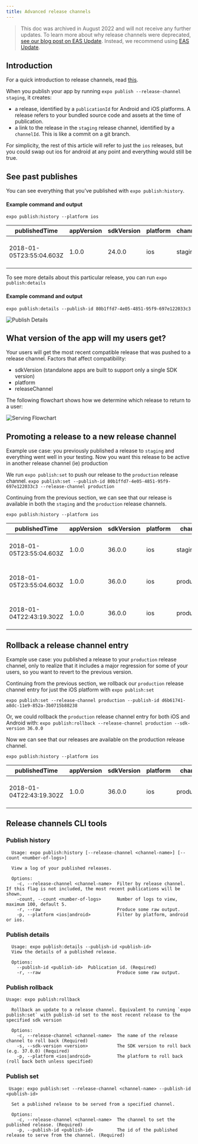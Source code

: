 ```yaml
---
title: Advanced release channels
---
```


> This doc was archived in August 2022 and will not receive any further updates. To learn more about why release channels were deprecated, [see our blog post on EAS Update](https://blog.expo.dev/eas-update-preview-progress-f504a30066fc#:~:text=Traditionally%2C%20Expo%20developers,need%20more%20control). Instead, we recommend using [EAS Update](/eas-update/introduction).

## Introduction

For a quick introduction to release channels, read [this](./release-channels.mdx).

When you publish your app by running `expo publish --release-channel staging`, it creates:

- a release, identified by a `publicationId` for Android and iOS platforms. A release refers to your bundled source code and assets at the time of publication.
- a link to the release in the `staging` release channel, identified by a `channelId`. This is like a commit on a git branch.

For simplicity, the rest of this article will refer to just the `ios` releases, but you could swap out ios for android at any point and everything would still be true.

## See past publishes

You can see everything that you’ve published with `expo publish:history`.

#### Example command and output

`expo publish:history --platform ios`

| publishedTime            | appVersion | sdkVersion | platform | channel | publicationId                        |
| ------------------------ | ---------- | ---------- | -------- | ------- | ------------------------------------ |
| 2018-01-05T23:55:04.603Z | 1.0.0      | 24.0.0     | ios      | staging | 80b1ffd7-4e05-4851-95f9-697e122033c3 |

To see more details about this particular release, you can run `expo publish:details`

#### Example command and output

`expo publish:details --publish-id 80b1ffd7-4e05-4851-95f9-697e122033c3`

![Publish Details](/static/images/release-channels-pub-details-1.png)

## What version of the app will my users get?

Your users will get the most recent compatible release that was pushed to a release channel. Factors that affect compatibility:

- sdkVersion (standalone apps are built to support only a single SDK version)
- platform
- releaseChannel

The following flowchart shows how we determine which release to return to a user:

![Serving Flowchart](/static/images/release-channels-flowchart.png)

## Promoting a release to a new release channel

Example use case: you previously published a release to `staging` and everything went well in your testing. Now you want this release to be active in another release channel (ie) production

We run `expo publish:set` to push our release to the `production` release channel.
`expo publish:set --publish-id 80b1ffd7-4e05-4851-95f9-697e122033c3 --release-channel production`

Continuing from the previous section, we can see that our release is available in both the `staging` and the `production` release channels.

`expo publish:history --platform ios`

| publishedTime            | appVersion | sdkVersion | platform | channel    | publicationId                        |
| ------------------------ | ---------- | ---------- | -------- | ---------- | ------------------------------------ |
| 2018-01-05T23:55:04.603Z | 1.0.0      | 36.0.0     | ios      | staging    | 80b1ffd7-4e05-4851-95f9-697e122033c3 |
| 2018-01-05T23:55:04.603Z | 1.0.0      | 36.0.0     | ios      | production | 80b1ffd7-4e05-4851-95f9-697e122033c3 |
| 2018-01-04T22:43:19.302Z | 1.0.0      | 36.0.0     | ios      | production | d6b61741-a8dc-11e9-852a-3b0715b88238 |

## Rollback a release channel entry

Example use case: you published a release to your `production` release channel, only to realize that it includes a major regression for some of your users, so you want to revert to the previous version.

Continuing from the previous section, we rollback our `production` release channel entry for just the iOS platform with `expo publish:set`

`expo publish:set --release-channel production --publish-id d6b61741-a8dc-11e9-852a-3b0715b88238`

Or, we could rollback the `production` release channel entry for both iOS and Android with:
`expo publish:rollback --release-channel production --sdk-version 36.0.0`

Now we can see that our releases are available on the production release channel.

`expo publish:history --platform ios`

| publishedTime            | appVersion | sdkVersion | platform | channel    | publicationId                        |
| ------------------------ | ---------- | ---------- | -------- | ---------- | ------------------------------------ |
| 2018-01-04T22:43:19.302Z | 1.0.0      | 36.0.0     | ios      | production | d6b61741-a8dc-11e9-852a-3b0715b88238 |

## Release channels CLI tools

### Publish history

```
  Usage: expo publish:history [--release-channel <channel-name>] [--count <number-of-logs>]

  View a log of your published releases.

  Options:
    -c, --release-channel <channel-name>  Filter by release channel. If this flag is not included, the most recent publications will be shown.
    -count, --count <number-of-logs>      Number of logs to view, maximum 100, default 5.
    -r, --raw                             Produce some raw output.
    -p, --platform <ios|android>          Filter by platform, android or ios.
```

### Publish details

```
  Usage: expo publish:details --publish-id <publish-id>
  View the details of a published release.

  Options:
    --publish-id <publish-id>  Publication id. (Required)
    -r, --raw                             Produce some raw output.
```

### Publish rollback

```
Usage: expo publish:rollback

  Rollback an update to a release channel. Equivalent to running `expo publish:set` with publish-id set to the most recent release to the specified sdk version

  Options:
    -c, --release-channel <channel-name>  The name of the release channel to roll back (Required)
    -s, --sdk-version <version>           The SDK version to roll back (e.g. 37.0.0) (Required)
    -p, --platform <ios|android>          The platform to roll back (roll back both unless specified)
```

### Publish set

```
 Usage: expo publish:set --release-channel <channel-name> --publish-id <publish-id>

  Set a published release to be served from a specified channel.

  Options:
    -c, --release-channel <channel-name>  The channel to set the published release. (Required)
    -p, --publish-id <publish-id>         The id of the published release to serve from the channel. (Required)
```
